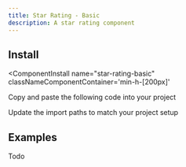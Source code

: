 ```yaml
---
title: Star Rating - Basic
description: A star rating component
---
```



<ComponentPreview 
  name="star-rating-basic-ex-01"     
  classNameComponentContainer='min-h-[200px]' 
/>


## Install
<ComponentInstall
  name="star-rating-basic"     
  classNameComponentContainer='min-h-[200px]' 
>
<CLIInstall  name="star-rating-basic"   />

<ManualInstall>

<Steps>

<Step>

Copy and paste the following code into your project

</Step>

<ComponentSource name="star-rating-basic"/>

<Step>

Update the import paths to match your project setup

</Step>

</Steps>


</ManualInstall>


</ComponentInstall>


## Examples

Todo

